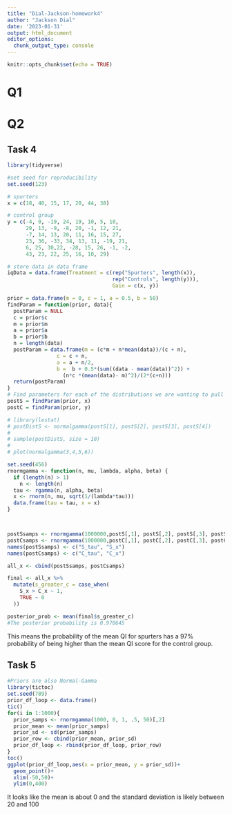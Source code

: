 ```yaml
---
title: "Dial-Jackson-homework4"
author: "Jackson Dial"
date: '2023-01-31'
output: html_document
editor_options: 
  chunk_output_type: console
---
```


```r
knitr::opts_chunk$set(echo = TRUE)
```

# Q1

# Q2

## Task 4

```r
library(tidyverse)

#set seed for reproducibility
set.seed(123)

# spurters
x = c(18, 40, 15, 17, 20, 44, 38)

# control group
y = c(-4, 0, -19, 24, 19, 10, 5, 10,
      29, 13, -9, -8, 20, -1, 12, 21,
      -7, 14, 13, 20, 11, 16, 15, 27,
      23, 36, -33, 34, 13, 11, -19, 21,
      6, 25, 30,22, -28, 15, 26, -1, -2,
      43, 23, 22, 25, 16, 10, 29)

# store data in data frame 
iqData = data.frame(Treatment = c(rep("Spurters", length(x)), 
                                  rep("Controls", length(y))),
                                  Gain = c(x, y))
```


```r
prior = data.frame(m = 0, c = 1, a = 0.5, b = 50)
findParam = function(prior, data){
  postParam = NULL
  c = prior$c
  m = prior$m
  a = prior$a
  b = prior$b
  n = length(data)
  postParam = data.frame(m = (c*m + n*mean(data))/(c + n), 
                c = c + n, 
                a = a + n/2, 
                b =  b + 0.5*(sum((data - mean(data))^2)) + 
                  (n*c *(mean(data)- m)^2)/(2*(c+n)))
  return(postParam)
}
# Find parameters for each of the distributions we are wanting to pull from
postS = findParam(prior, x)
postC = findParam(prior, y)

# library(lestat)
# postDistS <- normalgamma(postS[1], postS[2], postS[3], postS[4])
# 
# sample(postDistS, size = 10)
# 
# plot(normalgamma(3,4,5,6))
```

```r
set.seed(456)
rnormgamma <- function(n, mu, lambda, alpha, beta) {
  if (length(n) > 1) 
    n <- length(n)
  tau <- rgamma(n, alpha, beta)
  x <- rnorm(n, mu, sqrt(1/(lambda*tau)))
  data.frame(tau = tau, x = x)
}



postSsamps <- rnormgamma(1000000,postS[,1], postS[,2], postS[,3], postS[,4])
postCsamps <- rnormgamma(1000000,postC[,1], postC[,2], postC[,3], postC[,4])
names(postSsamps) <- c("S_tau", "S_x")
names(postCsamps) <- c("C_tau", "C_x")

all_x <- cbind(postSsamps, postCsamps)

final <- all_x %>% 
  mutate(s_greater_c = case_when(
    S_x > C_x ~ 1,
    TRUE ~ 0
  ))

posterior_prob <- mean(final$s_greater_c)
#The posterior probability is 0.970645
```


This means the probability of the mean QI for spurters has a 97% probability of being higher than the mean QI score for the control group.

## Task 5

```r
#Priors are also Normal-Gamma
library(tictoc)
set.seed(789)
prior_df_loop <- data.frame()
tic()
for(i in 1:1000){
  prior_samps <- rnormgamma(1000, 0, 1, .5, 50)[,2]
  prior_mean <- mean(prior_samps)
  prior_sd <- sd(prior_samps)
  prior_row <- cbind(prior_mean, prior_sd)
  prior_df_loop <- rbind(prior_df_loop, prior_row)
}
toc()
ggplot(prior_df_loop,aes(x = prior_mean, y = prior_sd))+
  geom_point()+
  xlim(-50,50)+
  ylim(0,400)
```


It looks like the mean is about 0 and the standard deviation is likely between 20 and 100